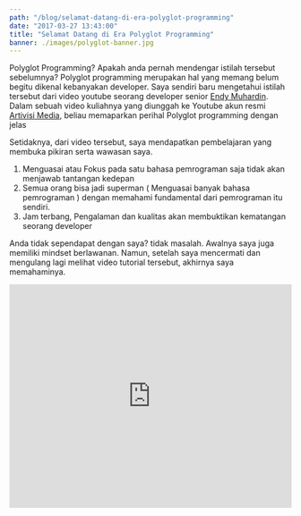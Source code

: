 ```yaml
---
path: "/blog/selamat-datang-di-era-polyglot-programming"
date: "2017-03-27 13:43:00"
title: "Selamat Datang di Era Polyglot Programming"
banner: ./images/polyglot-banner.jpg
---
```


Polyglot Programming? Apakah anda pernah mendengar istilah tersebut sebelumnya? Polyglot programming merupakan hal yang memang belum begitu dikenal kebanyakan developer. Saya sendiri baru mengetahui istilah tersebut dari video youtube seorang developer senior [Endy Muhardin](https://software.endy.muhardin.com). Dalam sebuah video kuliahnya yang diunggah ke Youtube akun resmi [Artivisi Media](https://www.youtube.com/watch?v=mgf2ofYx8OE), beliau memaparkan perihal Polyglot programming dengan jelas

Setidaknya, dari video tersebut, saya mendapatkan pembelajaran yang membuka pikiran serta wawasan saya.

1. Menguasai atau Fokus pada satu bahasa pemrograman saja tidak akan menjawab tantangan kedepan
2. Semua orang bisa jadi superman ( Menguasai banyak bahasa pemrograman ) dengan memahami fundamental dari pemrograman itu sendiri.
3. Jam terbang, Pengalaman dan kualitas akan membuktikan kematangan seorang developer

Anda tidak sependapat dengan saya? tidak masalah. Awalnya saya juga memiliki mindset berlawanan. Namun, setelah saya mencermati dan mengulang lagi melihat video tutorial tersebut, akhirnya saya memahaminya.

<iframe
  allowfullscreen="true"
  class="YOUTUBE-iframe-video"
  data-thumbnail-src="https://i.ytimg.com/vi/mgf2ofYx8OE/0.jpg"
  frameborder="0"
  height="400"
  src="https://www.youtube.com/embed/mgf2ofYx8OE?feature=player_embedded"
  width="100%"
></iframe>
